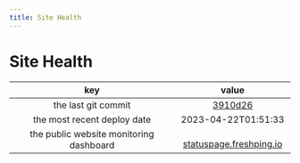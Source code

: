 ```yaml
---
title: Site Health
---
```


# Site Health

key |   value
:---------: | :----------------------------------:
the last git commit | [3910d26](https://github.com/DataLearner-org/DataLearner.org/commit/3910d265172e6b468e562f522a64ad7f3b7c92bf)
the most recent deploy date | 2023-04-22T01:51:33
the public website monitoring dashboard | <img src="/img/check.svg" width="16" height="16" />[statuspage.freshping.io](https://statuspage.freshping.io/66131-Datalearnerorg)
